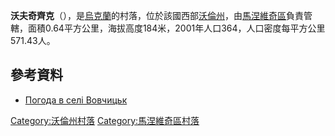 {{coord|51|19|38|N|25|42|0|E|scale:30000|display=title}}

'''沃夫奇齊克'''（{{lang-uk|Вовчицьк}}），是[[烏克蘭|烏克蘭]]的村落，位於該國西部[[沃倫州|沃倫州]]，由[[馬涅維奇區|馬涅維奇區]]負責管轄，面積0.64平方公里，海拔高度184米，2001年人口364，人口密度每平方公里571.43人。

==參考資料==
* [http://weather.in.ua/ua/volynskaja/4231 Погода в селі Вовчицьк] {{Wayback|url=http://weather.in.ua/ua/volynskaja/4231 |date=20160305080416 }}

[[Category:沃倫州村落|Category:沃倫州村落]]
[[Category:馬涅維奇區村落|Category:馬涅維奇區村落]]


{{Volyn-geo-stub}}